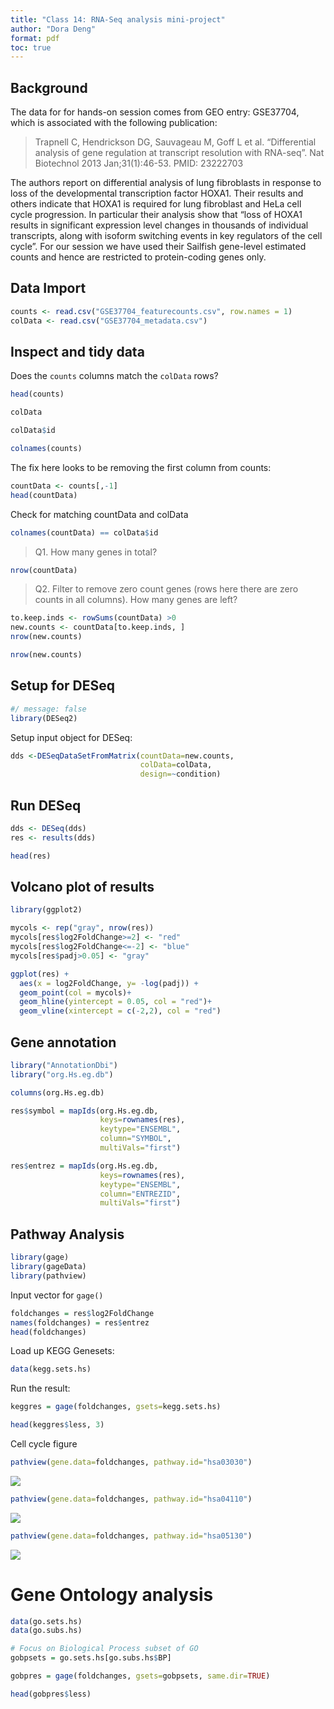 ```yaml
---
title: "Class 14: RNA-Seq analysis mini-project"
author: "Dora Deng"
format: pdf
toc: true
---
```


## Background 

The data for for hands-on session comes from GEO entry: GSE37704, which is associated with the following publication:

> Trapnell C, Hendrickson DG, Sauvageau M, Goff L et al. "Differential analysis of gene regulation at transcript resolution with RNA-seq". Nat Biotechnol 2013 Jan;31(1):46-53. PMID: 23222703

The authors report on differential analysis of lung fibroblasts in response to loss of the developmental transcription factor HOXA1. Their results and others indicate that HOXA1 is required for lung fibroblast and HeLa cell cycle progression. In particular their analysis show that "loss of HOXA1 results in significant expression level changes in thousands of individual transcripts, along with isoform switching events in key regulators of the cell cycle". For our session we have used their Sailfish gene-level estimated counts and hence are restricted to protein-coding genes only.

## Data Import

```r
counts <- read.csv("GSE37704_featurecounts.csv", row.names = 1)
colData <- read.csv("GSE37704_metadata.csv")
```

## Inspect and tidy data 

Does the `counts` columns match the `colData` rows? 
```r
head(counts)
```

```r
colData
```

```r
colData$id
```

```r
colnames(counts)
```
The fix here looks to be removing the first column from counts:

```r
countData <- counts[,-1]
head(countData)

```
Check for matching countData and colData
```r
colnames(countData) == colData$id
```

>Q1. How many genes in total?

```r
nrow(countData)
```

>Q2. Filter to remove zero count genes (rows here there are zero counts in all columns). How many genes are left?

```r
to.keep.inds <- rowSums(countData) >0
new.counts <- countData[to.keep.inds, ]
nrow(new.counts)
```

```r
nrow(new.counts)
```

## Setup for DESeq 

```r
#/ message: false
library(DESeq2)
```


Setup input object for DESeq: 
```r
dds <-DESeqDataSetFromMatrix(countData=new.counts,
                             colData=colData,
                             design=~condition)
```

## Run DESeq 

```r
dds <- DESeq(dds)
res <- results(dds)
```

```r
head(res)
```

## Volcano plot of results 

```r
library(ggplot2)

mycols <- rep("gray", nrow(res))
mycols[res$log2FoldChange>=2] <- "red"
mycols[res$log2FoldChange<=-2] <- "blue"
mycols[res$padj>0.05] <- "gray"

ggplot(res) + 
  aes(x = log2FoldChange, y= -log(padj)) + 
  geom_point(col = mycols)+
  geom_hline(yintercept = 0.05, col = "red")+ 
  geom_vline(xintercept = c(-2,2), col = "red")
```

## Gene annotation 

```r
library("AnnotationDbi")
library("org.Hs.eg.db")

columns(org.Hs.eg.db)

res$symbol = mapIds(org.Hs.eg.db,
                    keys=rownames(res), 
                    keytype="ENSEMBL",
                    column="SYMBOL",
                    multiVals="first")

res$entrez = mapIds(org.Hs.eg.db,
                    keys=rownames(res),
                    keytype="ENSEMBL",
                    column="ENTREZID",
                    multiVals="first")

```

## Pathway Analysis

```r
library(gage)
library(gageData)
library(pathview)
```

Input vector for `gage()`

```r
foldchanges = res$log2FoldChange
names(foldchanges) = res$entrez
head(foldchanges)
```

Load up KEGG Genesets: 
```r
data(kegg.sets.hs)
```

Run the result:
```r
keggres = gage(foldchanges, gsets=kegg.sets.hs)
```

```r
head(keggres$less, 3)
```

Cell cycle figure 
```r
pathview(gene.data=foldchanges, pathway.id="hsa03030")
```

![](hsa03030.pathview.png)
```r
pathview(gene.data=foldchanges, pathway.id="hsa04110")
```

![](hsa04110.pathview.png)


```r
pathview(gene.data=foldchanges, pathway.id="hsa05130")
```
![](hsa05130.pathview.png)

# Gene Ontology analysis

```r
data(go.sets.hs)
data(go.subs.hs)

# Focus on Biological Process subset of GO
gobpsets = go.sets.hs[go.subs.hs$BP]

gobpres = gage(foldchanges, gsets=gobpsets, same.dir=TRUE)

head(gobpres$less)
```


